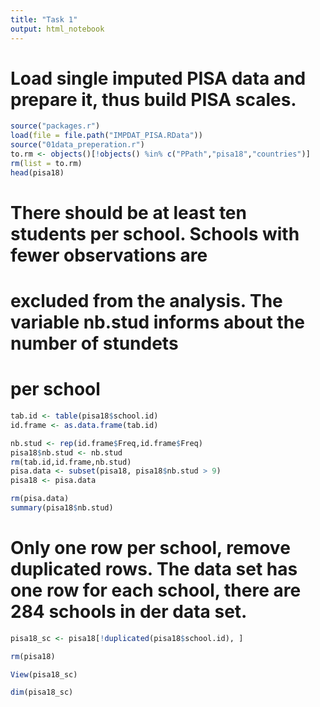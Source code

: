 ```yaml
---
title: "Task 1"
output: html_notebook
---
```


# Load single imputed PISA data and prepare it, thus build PISA scales.

```r
source("packages.r")
load(file = file.path("IMPDAT_PISA.RData"))
source("01data_preperation.r")
to.rm <- objects()[!objects() %in% c("PPath","pisa18","countries")]
rm(list = to.rm)
head(pisa18)

```

# There should be at least ten students per school. Schools with fewer observations are 
# excluded from the analysis. The variable nb.stud informs about the number of stundets
# per school

```r
tab.id <- table(pisa18$school.id)
id.frame <- as.data.frame(tab.id)

nb.stud <- rep(id.frame$Freq,id.frame$Freq)
pisa18$nb.stud <- nb.stud
rm(tab.id,id.frame,nb.stud)
pisa.data <- subset(pisa18, pisa18$nb.stud > 9)
pisa18 <- pisa.data

rm(pisa.data)
summary(pisa18$nb.stud)
```

# Only one row per school, remove duplicated rows. The data set has one row for each school, there are 284 schools in der data set.

```r
pisa18_sc <- pisa18[!duplicated(pisa18$school.id), ]

rm(pisa18)

View(pisa18_sc)

dim(pisa18_sc)
```